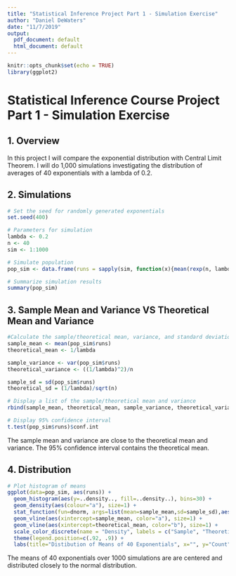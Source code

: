 ```yaml
---
title: "Statistical Inference Project Part 1 - Simulation Exercise"
author: "Daniel DeWaters"
date: "11/7/2019"
output:
  pdf_document: default
  html_document: default
---
```


```r
knitr::opts_chunk$set(echo = TRUE)
library(ggplot2)
```


# Statistical Inference Course Project Part 1 - Simulation Exercise
## 1. Overview
In this project I will compare the exponential distribution with Central Limit Theorem. I will do 1,000 simulations investigating the distribution of averages of 40 exponentials with a lambda of 0.2.

## 2. Simulations
```r
# Set the seed for randomly generated exponentials
set.seed(400)

# Parameters for simulation
lambda <- 0.2
n <- 40
sim <- 1:1000

# Simulate population
pop_sim <- data.frame(runs = sapply(sim, function(x){mean(rexp(n, lambda))}))

# Summarize simulation results
summary(pop_sim)
```

## 3. Sample Mean and Variance VS Theoretical Mean and Variance
```r
#Calculate the sample/theoretical mean, variance, and standard deviation
sample_mean <- mean(pop_sim$runs)
theoretical_mean <- 1/lambda

sample_variance <- var(pop_sim$runs)
theoretical_variance <- ((1/lambda)^2)/n

sample_sd = sd(pop_sim$runs)
theoretical_sd = (1/lambda)/sqrt(n)

# Display a list of the sample/theoretical mean and variance
rbind(sample_mean, theoretical_mean, sample_variance, theoretical_variance)

# Display 95% confidence interval
t.test(pop_sim$runs)$conf.int
```

The sample mean and variance are close to the theoretical mean and variance. The 95% confidence interval contains the theoretical mean. 

## 4. Distribution
```r

# Plot histogram of means
ggplot(data=pop_sim, aes(runs)) +
  geom_histogram(aes(y=..density.., fill=..density..), bins=30) +
  geom_density(aes(colour="a"), size=1) +
  stat_function(fun=dnorm, args=list(mean=sample_mean,sd=sample_sd),aes(color="b"), size=1) +
  geom_vline(aes(xintercept=sample_mean, color="a"), size=1) +
  geom_vline(aes(xintercept=theoretical_mean, color="b"), size=1) +
  scale_color_discrete(name = "Density", labels = c("Sample", "Theoretical")) +
  theme(legend.position=c(.92, .9)) +
  labs(title="Distibution of Means of 40 Exponentials", x="", y="Count")
```

The means of 40 exponentials over 1000 simulations are are centered and distributed closely to the normal distribution.